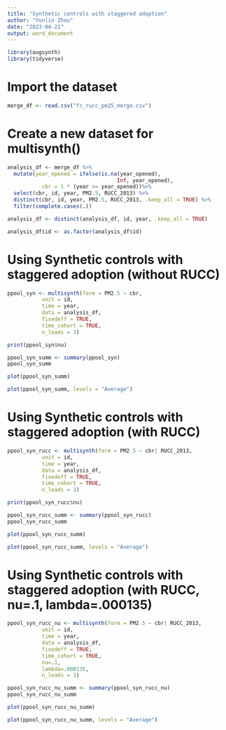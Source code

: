 ---
title: "Synthetic controls with staggered adoption"
author: "Yunlin Zhou"
date: "2023-04-21"
output: word_document
---

```{r}
library(augsynth)
library(tidyverse)
```

# Import the dataset

```{r}
merge_df <- read.csv("fc_rucc_pm25_merge.csv")
```

# Create a new dataset for multisynth()

```{r}
analysis_df <- merge_df %>%
  mutate(year_opened = ifelse(is.na(year_opened), 
                                   Inf, year_opened),
           cbr = 1 * (year >= year_opened))%>%
  select(cbr, id, year, PM2.5, RUCC_2013) %>%
  distinct(cbr, id, year, PM2.5, RUCC_2013, .keep_all = TRUE) %>%
  filter(complete.cases(.))

analysis_df <- distinct(analysis_df, id, year, .keep_all = TRUE)

analysis_df$id <- as.factor(analysis_df$id)

```

# Using Synthetic controls with staggered adoption (without RUCC)

```{r}
ppool_syn <- multisynth(form = PM2.5 ~ cbr,
           unit = id,
           time = year,
           data = analysis_df,
           fixedeff = TRUE,
           time_cohort = TRUE,
           n_leads = 3)
```


```{r}
print(ppool_syn$nu)
```


```{r}
ppool_syn_summ <- summary(ppool_syn)
ppool_syn_summ
```

```{r}
plot(ppool_syn_summ)
```

```{r}
plot(ppool_syn_summ, levels = "Average")
```


# Using Synthetic controls with staggered adoption (with RUCC)

```{r}
ppool_syn_rucc <- multisynth(form = PM2.5 ~ cbr| RUCC_2013,
           unit = id,
           time = year,
           data = analysis_df,
           fixedeff = TRUE,
           time_cohort = TRUE,
           n_leads = 3)
```


```{r}
print(ppool_syn_rucc$nu)
```


```{r}
ppool_syn_rucc_summ <- summary(ppool_syn_rucc)
ppool_syn_rucc_summ
```


```{r}
plot(ppool_syn_rucc_summ)
```


```{r}
plot(ppool_syn_rucc_summ, levels = "Average")
```



# Using Synthetic controls with staggered adoption (with RUCC, nu=.1, lambda=.000135)

```{r}
ppool_syn_rucc_nu <- multisynth(form = PM2.5 ~ cbr| RUCC_2013,
           unit = id,
           time = year,
           data = analysis_df,
           fixedeff = TRUE,
           time_cohort = TRUE,
           nu=.1,
           lambda=.000135,
           n_leads = 3)
```



```{r}
ppool_syn_rucc_nu_summ <- summary(ppool_syn_rucc_nu)
ppool_syn_rucc_nu_summ
```


```{r}
plot(ppool_syn_rucc_nu_summ)
```


```{r}
plot(ppool_syn_rucc_nu_summ, levels = "Average")
```


